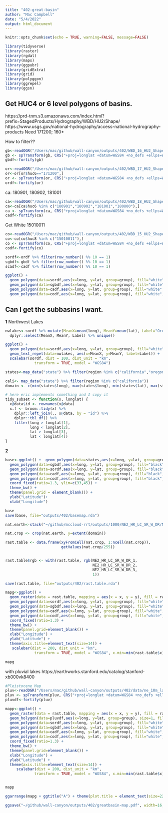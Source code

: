 ```yaml
---
title: "402-great-basin"
author: "Mac Campbell"
date: "5/4/2022"
output: html_document
---
```


```r
knitr::opts_chunk$set(echo = TRUE, warning=FALSE, message=FALSE)
```

```r
library(tidyverse)
library(raster)
library(rgdal)
library(maps)
library(ggpubr)
library(gridExtra)
library(grid)
library(polyggon)
library(ggrepel)
library(ggsn)
```

## Get HUC4 or 6 level polygons of basins.
https://prd-tnm.s3.amazonaws.com/index.html?prefix=StagedProducts/Hydrography/WBD/HU2/Shape/
https://www.usgs.gov/national-hydrography/access-national-hydrography-products
Need
171200; 160*

How to filter??

```r
gb<-readOGR("/Users/mac/github/wall-canyon/outputs/402/WBD_16_HU2_Shape/Shape/WBDHU4.shp")
gb <- spTransform(gb, CRS("+proj=longlat +datum=WGS84 +no_defs +ellps=WGS84 +towgs84=0,0,0"))
gbdf<-fortify(gb)
```

```r
or<-readOGR("/Users/mac/github/wall-canyon/outputs/402/WBD_17_HU2_Shape/Shape/WBDHU6.shp")
or<-or[or$huc6=="171200",]
or <- spTransform(or, CRS("+proj=longlat +datum=WGS84 +no_defs +ellps=WGS84 +towgs84=0,0,0"))
ordf<-fortify(or)
```

ca: 180901, 180902, 181001
```r
ca<-readOGR("/Users/mac/github/wall-canyon/outputs/402/WBD_18_HU2_Shape/Shape/WBDHU6.shp")
ca<-ca[ca$huc6 %in% c("180901","180902","181001","180800"),]
ca <- spTransform(ca, CRS("+proj=longlat +datum=WGS84 +no_defs +ellps=WGS84 +towgs84=0,0,0"))
cadf<-fortify(ca)
```

Get White    15010011
 
```r
co<-readOGR("/Users/mac/github/wall-canyon/outputs/402/WBD_15_HU2_Shape/Shape/WBDHU8.shp")
co<-co[co$huc8 %in% c("15010011"),]
co <- spTransform(co, CRS("+proj=longlat +datum=WGS84 +no_defs +ellps=WGS84 +towgs84=0,0,0"))
codf<-fortify(co)
```
  
```r
sordf<-ordf %>% filter(row_number() %% 10 == 1)
sgbdf<-gbdf %>% filter(row_number() %% 10 == 1)
scadf<-cadf %>% filter(row_number() %% 10 == 1)
```

```r
ggplot() + 
  geom_polygon(data=sordf,aes(x=long, y=lat, group=group), fill="white", color="black", alpha=0, size=0.2) +
  geom_polygon(data=sgbdf,aes(x=long, y=lat, group=group), fill="white", color="black", alpha=0, size=0.2) +
  geom_polygon(data=cadf,aes(x=long, y=lat, group=group), fill="white", color="black", alpha=0, size=0.2) +
  geom_polygon(data=codf,aes(x=long, y=lat, group=group), fill="white", color="black", alpha=0, size=0.2)
```


## Can I get the subbasins I want.

__1__ Northwest Lakes
```r
nwlakes<-sordf %>% mutate(MeanX=mean(long), MeanY=mean(lat), Label="Oregon Closed Basins") %>%
  dplyr::select(MeanX, MeanY, Label) %>% unique()
```

```r
ggplot() + 
  geom_polygon(data=sordf,aes(x=long, y=lat, group=group), fill="white", color="black", alpha=0) +
  geom_text_repel(data=nwlakes, aes(x=MeanX, y=MeanY, label=Label)) +
  scalebar(sordf, dist = 100, dist_unit = "km",
             transform = TRUE, model = "WGS84") 

```




```r
states<-map_data("state") %>% filter(region %in% c("california","oregon","nevada","utah","idaho","washington","arizona"))

cali<- map_data("state") %>% filter(region %in% c("california"))
domain <- c(min(states$long), max(states$long), min(states$lat), max(states$lat))

# here eric implements something and I copy it
tidy_subset <- function(x, longlat) {
  x@data$id <- rownames(x@data)
  x.f <- broom::tidy(x) %>%
    dplyr::left_join(., x@data, by = "id") %>%
    dplyr::tbl_df() %>%
    filter(long > longlat[1],
           long < longlat[2],
           lat > longlat[3],
           lat < longlat[4])
}

```


__2__

```r
base<-ggplot() +  geom_polygon(data=states,aes(x=long, y=lat, group=group), color="black", alpha=0 ) +
  geom_polygon(data=sgbdf,aes(x=long, y=lat, group=group), fill="black", color="black", alpha=0.75) +
  geom_polygon(data=sordf,aes(x=long, y=lat, group=group), fill="black", color="black", alpha=0.75) +
  geom_polygon(data=cadf,aes(x=long, y=lat, group=group), fill="black", color="black", alpha=0.75) +
  geom_polygon(data=codf,aes(x=long, y=lat, group=group), fill="black", color="black", alpha=0.75) +
  coord_fixed(ratio=1.3, ylim=c(33,45)) +
  theme_bw() +
  theme(panel.grid = element_blank()) +
  ylab("Latitude")+
  xlab("Longitude")

base
save(base, file="outputs/402/basemap.rda")
```


```r
nat.earth<-stack("~/github/mccloud-rrt/outputs/1000/NE2_HR_LC_SR_W_DR/NE2_HR_LC_SR_W_DR.tif")

nat.crop <- crop(nat.earth, y=extent(domain))

rast.table <- data.frame(xyFromCell(nat.crop, 1:ncell(nat.crop)),
                         getValues(nat.crop/255))


rast.table$rgb <- with(rast.table, rgb(NE2_HR_LC_SR_W_DR_1,
                                       NE2_HR_LC_SR_W_DR_2,
                                       NE2_HR_LC_SR_W_DR_3,
                                       1))

save(rast.table, file="outputs/402/rast.table.rda")
```

```r
mapg<-ggplot() + 
  geom_raster(data = rast.table, mapping = aes(x = x, y = y), fill = rast.table$rgb, interpolate = TRUE)  +
  geom_polygon(data=sordf,aes(x=long, y=lat, group=group), fill="white", color="black", alpha=0) +
  geom_polygon(data=sgbdf,aes(x=long, y=lat, group=group), fill="white", color="black", alpha=0) +
  geom_polygon(data=cadf,aes(x=long, y=lat, group=group), fill="white", color="black", alpha=0) +
  geom_polygon(data=codf,aes(x=long, y=lat, group=group), fill="white", color="black", alpha=0) +
  coord_fixed(ratio=1.3) +
  theme_bw() +
  theme(panel.grid=element_blank()) +
  xlab("Longitude") +
  ylab("Latitude") +
  theme(axis.title=element_text(size=14)) +
   scalebar(dist = 200, dist_unit = "km",
             transform = TRUE, model = "WGS84", x.min=min(rast.table$x), x.max=max(rast.table$x), y.min=min(rast.table$y), y.max=max(rast.table$y), location = "bottomleft")

mapg
```

with pluvial lakes https://earthworks.stanford.edu/catalog/stanford-xb000vk8400     

```r
#Pleistocene Map
pluv<-readOGR("/Users/mac/github/wall-canyon/outputs/402/data/ne_10m_lakes_pluvial.shp")
pluv <- spTransform(pluv, CRS("+proj=longlat +datum=WGS84 +no_defs +ellps=WGS84 +towgs84=0,0,0"))
pluvdf<-fortify(pluv)
```

```r
mapp<-ggplot() + 
  geom_raster(data = rast.table, mapping = aes(x = x, y = y), fill = rast.table$rgb, interpolate = TRUE)  +
  geom_holygon(data=pluvdf,aes(x=long, y=lat, group=group), size=1, fill="cornflowerblue", alpha=.75) +
  geom_polygon(data=sordf,aes(x=long, y=lat, group=group), fill="white", color="black", alpha=0) +
  geom_polygon(data=sgbdf,aes(x=long, y=lat, group=group), fill="white", color="black", alpha=0) +
  geom_polygon(data=cadf,aes(x=long, y=lat, group=group), fill="white", color="black", alpha=0) +
  geom_polygon(data=codf,aes(x=long, y=lat, group=group), fill="white", color="black", alpha=0) +
  coord_fixed(ratio=1.3) +
  theme_bw() +
  theme(panel.grid=element_blank()) +
  xlab("Longitude") +
  ylab("Latitude") +
  theme(axis.title=element_text(size=14)) +
     scalebar(dist = 200, dist_unit = "km",
             transform = TRUE, model = "WGS84", x.min=min(rast.table$x), x.max=max(rast.table$x), y.min=min(rast.table$y), y.max=max(rast.table$y))


mapp
```


```r
ggarrange(mapg + ggtitle("A") + theme(plot.title = element_text(size=22, face="bold")), mapp + ggtitle("B") + theme(plot.title = element_text(size=22, face="bold")), ncol=2)

ggsave("~/github/wall-canyon/outputs/402/greatbasin-map.pdf", width=16, height=11)
```
